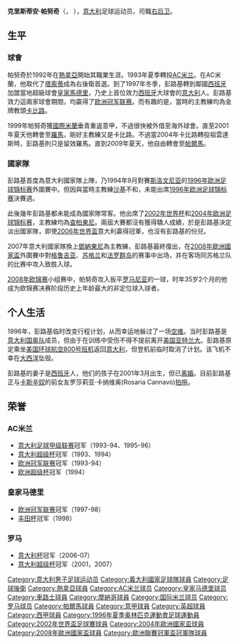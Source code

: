 {{noteTA
|G1=意甲
|G2=uefa
|G3=Football
|T=zh-hans:克里斯蒂安·帕努奇;zh-hk:克里斯蒂安·彭路基;zh-tw:克里斯蒂安·帕努奇;
|1=zh-hans:帕努奇;zh-hk:彭路基;zh-tw:帕努奇;
|2=zh-hans:多纳多尼;zh-hk:鄧納東尼;zh-tw:多納多尼;
|3=zh-hans:卡佩罗;zh-hk:卡比路;zh-tw:卡佩羅;
|4=zh-hans:特拉帕托尼;zh-hk:查柏東尼;zh-tw:特拉帕托尼;
|5=zh-hans:塔索蒂;zh-hk:泰索迪;zh-tw:塔索蒂;
}}
{{Infobox football biography
| name            = 克里斯蒂安·帕努奇<br />''Christian Panucci''
| image           = Christian Panucci 2012.jpg 
| image_size      = 280 
|  fullname =  Christian Panucci 
|  nickname = 
| height          = {{convert|1.84|m|ftin|0|abbr=on}} 
| birth_date      = {{Birth date and age|1973|4|12|df=y}} 
| birth_place     = 意大利[[萨沃纳|萨沃纳]]
| currentclub     = 
|  position = [[右閘|右閘]]
| youthyears1   = 1985–1990 
| youthclubs1   = [[热那亚板球与足球俱乐部|热那亚]] 
| years1        = 1990–1993  |clubs1  = [[热那亚板球与足球俱乐部|热那亚]]              |caps1 = 31  |goals1  = 3 
| years2        = 1993–1996  |clubs2  = [[AC米兰|AC米兰]]                |caps2 = 89  |goals2  = 9 
| years3        = 1996–1999  |clubs3  = [[皇家马德里足球俱乐部|皇家马德里]]    |caps3 = 73  |goals3  = 3 
| years4        = 1999–2001  |clubs4  = [[国际米兰足球俱乐部|国际米兰]]      |caps4 = 26  |goals4  = 1 
| years5        = 2000–2001  |clubs5  = → [[切尔西足球俱乐部|切尔西]] (租借)   |caps5 = 8   |goals5  = 0 
| years6        = 2001       |clubs6  = [[摩納哥體育會足球會|摩納哥]]             |caps6 = 14  |goals6  = 3 
| years7        = 2001–2009  |clubs7  = [[羅馬體育俱樂部|羅馬]]                  |caps7 = 260 |goals7  = 20 
| years8        = 2009–2010  |clubs8  = [[帕爾馬足球會|帕爾馬]]                |caps8 = 19  |goals8  = 1 
| totalcaps     = 520       |totalgoals  = 40
| nationalyears1 = 1992–1996 |nationalteam1 = [[義大利21歲以下國家足球隊|義大利U21]] |nationalcaps1 = 19 |nationalgoals1 = 4
| nationalyears2 = 1994–2008 |nationalteam2 = [[意大利國家足球隊|意大利]]              |nationalcaps2 = 57 |nationalgoals2 = 4
| manageryears1  = 2012–2014 |managerclubs1 = [[俄羅斯國家足球隊|俄羅斯]] (assistant)
| manageryears2  = 2015      |managerclubs2 = [[利沃诺足球俱乐部|利沃诺]]
| manageryears3  = 2016      |managerclubs3 = [[利沃诺足球俱乐部|利沃诺]]
| manageryears4  = 2016      |managerclubs4 = [[特尔纳纳足球俱乐部|特尔纳纳]]
| manageryears5  = 2017–2019     |managerclubs5 = [[阿爾巴尼亞國家足球隊|阿爾巴尼亞]]
|  pcupdate = 2010.02.25
|  ntupdate = 2009.08.30
}}

'''克里斯蒂安·帕努奇'''（'''{{lang|it|Christian Panucci}}'''，{{bd|1973年|4月12日|catidx=Panucci, Christian}} ），[[意大利|意大利]]足球运动员，司職[[右后卫|右后卫]]。

== 生平 ==
=== 球會 ===
帕努奇於1992年在[[热那亚足球俱乐部|熱拿亞]]開始其職業生涯。1993年夏季轉投[[AC米兰|AC米兰]]。在AC米蘭，他取代了[[毛罗·塔索蒂|塔索蒂]]成為右後衛首選。到了1997年冬季，彭路基轉到鄰國[[西班牙|西班牙]]加盟當地超級球會[[皇家馬德里|皇家馬德里]]，乃史上首位效力[[西甲|西班牙]]大球會的[[意大利|意大利]]人。彭路基效力這兩家球會期間，均贏得了[[欧洲冠军联赛|欧洲冠军联赛]]。而有趣的是，當時的主教練均為金牌教頭[[法比奥·卡佩罗|卡比路]]。

1999年帕努奇獲[[國際米蘭|國際米蘭]]垂青重返意甲，不過很快被外借至海外球會。直至2001年夏天他轉會至[[罗马足球俱乐部|羅馬]]，剛好主教練又是卡比路。不過當2004年卡比路轉投祖雲達斯時，彭路基則只是留效羅馬。直到2009年夏天，他自由轉會至[[帕爾馬足球會|帕爾馬]]。

=== 國家隊 ===
彭路基首度為意大利國家隊上陣，乃1994年9月對賽[[斯洛文尼亚国家足球队|斯洛文尼亚]]的[[1996年欧洲足球锦标赛|1996年欧洲足球锦标赛]]外圍賽中。但因與當時主教練[[阿里戈·萨基|沙基]]不和，未能出席[[1996年欧洲足球锦标赛|1996年欧洲足球锦标赛]]決賽週。

此後幾年彭路基都未能成為國家隊常客。他出席了[[2002年世界杯|2002年世界杯]]和[[2004年欧洲足球锦标赛|2004年欧洲足球锦标赛]]，主教練均為[[吉奥瓦尼·特拉帕托尼|查柏東尼]]。兩屆大賽都沒有獲得驕人成績，於是彭路基決定淡出國家隊，即使[[2006年世界盃|2006年世界盃]]意大利贏得冠軍，也沒有彭路基的份兒。

2007年意大利國家隊換上[[罗伯托·多纳多尼|鄧納東尼]]為主教練，彭路基最終復出，在[[2008年欧洲足球锦标赛|2008年歐洲國家盃]]外圍賽中對[[格鲁吉亚国家足球队|格鲁吉亚]]、[[苏格兰国家足球队|苏格兰]]和[[法罗群岛国家足球队|法罗群岛]]的赛事中出场，并在客场同苏格兰队的比赛中攻入致胜入球。

[[2008年欧锦赛|2008年欧锦赛]]小组赛中，帕努奇攻入扳平[[罗马尼亚国家足球队|罗马尼亚]]的一球，时年35岁2个月的他成为欧锦赛决赛阶段历史上年龄最大的非定位球入球者。

== 个人生活 ==

1996年，彭路基临时改变行程计划，从而幸运地躲过了一场[[空难|空难]]。当时彭路基是[[意大利21歲以下足球代表隊|意大利国奥队]]成员，但由于在训练中受伤不得不提前离开[[美国|美国]][[亚特兰大|亚特兰大]]。彭路基原定乘坐[[美国环球航空800号班机|美国环球航空800号班机]]返回[[意大利|意大利]]，但登机前临时取消了计划。该飞机不幸在[[大西洋|大西洋]]坠毁。

彭路基的妻子是[[西班牙|西班牙]]人，他们的孩子在2001年3月出生，但已[[离婚|离婚]]。目前彭路基正与[[安东尼奥·卡萨诺|卡斯辛奴]]的前女友罗莎莉亚·卡纳维奥(Rosaria Cannavò)[[拍拖|拍拖]]。

== 荣誉 ==
=== AC米兰 ===
* [[意大利足球甲级联赛|意大利足球甲级联赛]]冠军（1993-94、1995-96）
* [[意大利超级杯|意大利超级杯]]冠军（1993、1994）
* [[欧洲冠军联赛|欧洲冠军联赛]]冠军（1993-94）
* [[欧洲超级杯|欧洲超级杯]]冠军（1994）

=== 皇家马德里 ===
* [[欧洲冠军联赛|欧洲冠军联赛]]冠军（1997-98）
* [[丰田杯|丰田杯]]冠军（1998）

=== 罗马 ===
* [[意大利杯|意大利杯]]冠军（2006-07）
* [[意大利超级杯|意大利超级杯]]冠军（2001，2007）

{{Navboxes colour
|title=意大利參賽名單
|bg= #0066bc
|fg= #FFFFFF
|bordercolor= silver
|list1=
{{2002年世界杯足球赛意大利参赛名单}}
{{2008年歐洲足球錦標賽意大利參賽名單}}
}}

{{DEFAULTSORT:Panucci, Christian}}
[[Category:意大利男子足球运动员|Category:意大利男子足球运动员]]
[[Category:義大利國家足球隊球員|Category:義大利國家足球隊球員]]
[[Category:足球後衛|Category:足球後衛]]
[[Category:熱拿亞球員|Category:熱拿亞球員]]
[[Category:AC米兰球员|Category:AC米兰球员]]
[[Category:皇家马德里球员|Category:皇家马德里球员]]
[[Category:車路士球員|Category:車路士球員]]
[[Category:摩納哥球員|Category:摩納哥球員]]
[[Category:国际米兰球员|Category:国际米兰球员]]
[[Category:罗马球员|Category:罗马球员]]
[[Category:帕爾馬球員|Category:帕爾馬球員]]
[[Category:意甲球員|Category:意甲球員]]
[[Category:英超球員|Category:英超球員]]
[[Category:西甲球員|Category:西甲球員]]
[[Category:1996年夏季奥林匹克運動會足球運動員|Category:1996年夏季奥林匹克運動會足球運動員]]
[[Category:2002年世界盃足球賽球員|Category:2002年世界盃足球賽球員]]
[[Category:2004年歐洲國家盃球員|Category:2004年歐洲國家盃球員]]
[[Category:2008年歐洲國家盃球員|Category:2008年歐洲國家盃球員]]
[[Category:歐洲聯賽冠軍盃冠軍隊球員|Category:歐洲聯賽冠軍盃冠軍隊球員]]